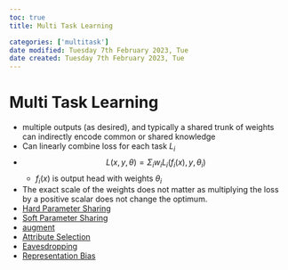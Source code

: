 ```yaml
---
toc: true
title: Multi Task Learning

categories: ['multitask']
date modified: Tuesday 7th February 2023, Tue
date created: Tuesday 7th February 2023, Tue
---
```


# Multi Task Learning


- multiple outputs (as desired), and typically a shared trunk of weights can indirectly encode common or shared knowledge
- Can linearly combine loss for each task $L_{i}$
- $$L(x,y, \theta) = \Sigma_{i}w_{i}L_{i}(f_{i}(x), y, \theta_{i})$$
	- $f_{i}(x)$ is output head with weights $\theta_{i}$
- The exact scale of the weights does not matter as multiplying the loss by a positive scalar does not change the optimum.
- [Hard Parameter Sharing](Hard Parameter Sharing.qmd)
- [Soft Parameter Sharing](Soft Parameter Sharing.qmd)
- [augment](augment.qmd) 
- [Attribute Selection](Attribute Selection.qmd)
- [Eavesdropping](Eavesdropping.qmd)
- [Representation Bias](Representation Bias.qmd)



